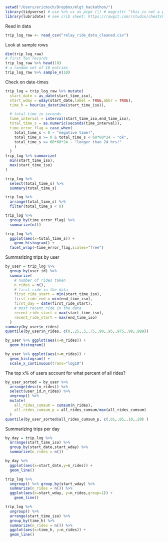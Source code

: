 
 
```r
setwd("/Users/ericmsch/Dropbox/mlgt_hackathon/")
library(tidyverse) # use %>% vs as pipe (|) # magrittr "this is not a pipe"
library(lubridate) # see crib sheet: https://rawgit.com/rstudio/cheatsheets/master/lubridate.pdf
```

Read in data
```r
trip_log_raw <- read_csv("relay_ride_data_cleaned.csv")
```
Look at sample rows
```r
dim(trip_log_raw)
# first ten records
trip_log_raw %>% head(10)
# a random set of 10 entries
trip_log_raw %>% sample_n(10)
```

Check on date-times 
```r
trip_log = trip_log_raw %>% mutate(
  start_date = as_date(start_time_iso),
  start_wday = wday(start_date,label = TRUE,abbr = TRUE), 
  time_h = hour(as_datetime(start_time_iso)),

  # total time in seconds
  time_interval = interval(start_time_iso,end_time_iso),
  total_time_s = as.numeric(seconds(time_interval)),
  time_error_flag = case_when(
    total_time_s < 0 ~ "negative time!",
    total_time_s >= 0 & total_time_s < 60*60*24 ~ "ok",
    total_time_s >= 60*60*24 ~ "longer than 24 hrs!"
    )
  )
trip_log %>% summarize(
  min(start_time_iso),
  max(start_time_iso)
)

trip_log %>% 
  select(total_time_s) %>%
  summary(total_time_s)

trip_log %>%
  arrange(total_time_s) %>% 
  filter(total_time_s < 0) 

trip_log %>% 
  group_by(time_error_flag) %>% 
  summarize(n())

trip_log %>%
  ggplot(aes(x=total_time_s)) + 
    geom_histogram() + 
  facet_wrap(~time_error_flag,scales="free")
```

Summarizing trips by user
```r
by_user = trip_log %>% 
  group_by(user_id) %>% 
  summarize(
    # number of rides taken
    n_rides = n(),
    # first ride in the data
    first_ride_start = min(start_time_iso),
    first_ride_end = min(end_time_iso),
    first_day = date(first_ride_start),
    # most recent ride in the data
    recent_ride_start = max(start_time_iso),
    recent_ride_start = max(end_time_iso)
  ) 
summary(by_user$n_rides)
quantile(by_user$n_rides, c(0,.25,.5,.75,.90,.95,.975,.99,.999))

by_user %>% ggplot(aes(x=n_rides)) + 
  geom_histogram()

by_user %>% ggplot(aes(x=n_rides)) +
  geom_histogram() + 
  scale_x_continuous(trans="log10")

```
The top x% of users account for what percent of all rides?
```r
by_user_sorted = by_user %>% 
  arrange(desc(n_rides)) %>%
  select(user_id,n_rides) %>%
  ungroup() %>%
  mutate(
    all_rides_cumsum = cumsum(n_rides),
    all_rides_cumsum_p = all_rides_cumsum/max(all_rides_cumsum)
  ) 
quantile(by_user_sorted$all_rides_cumsum_p, c(.01,.05,.10,.20) )
```


Summarizing trips per day
```r
by_day = trip_log %>%
  arrange(start_time_iso) %>%
  group_by(start_date,start_wday) %>%  
  summarize(n_rides = n())  

by_day %>% 
  ggplot(aes(x=start_date,y=n_rides)) +
  geom_line()
```

```r
trip_log %>% 
  ungroup() %>% group_by(start_wday) %>%
  summarize(n_rides = n()) %>%
  ggplot(aes(x=start_wday, y=n_rides,group=1)) + 
    geom_line()

```

```r
trip_log %>% 
  ungroup() %>%
  arrange(start_time_iso) %>%
  group_by(time_h) %>%
  summarize(n_rides = n()) %>%
  ggplot(aes(x=time_h, y=n_rides)) +
  geom_line()



```